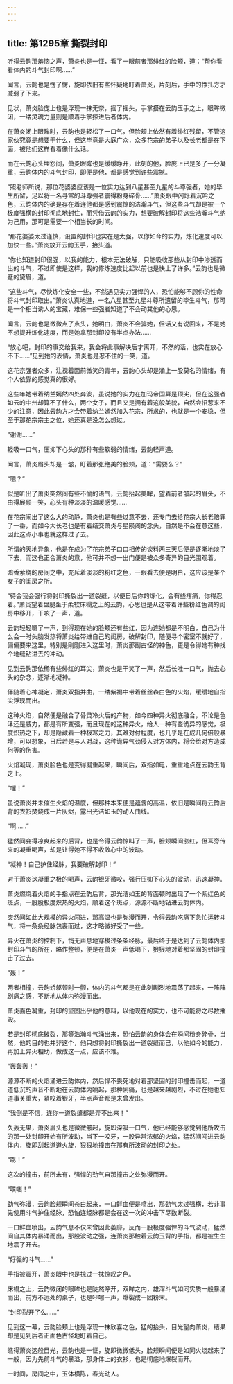 ```yaml
---
---
---
```

title: 第1295章 撕裂封印
---



听得云韵那羞恼之声，萧炎也是一怔，看了一眼前者那绯红的脸颊，道：“帮你看看体内的斗气封印啊……”

闻言，云韵也是愣了愣，旋即依旧有些怀疑地盯着萧炎，片刻后，手中的挣扎方才减弱了下来。

见状，萧炎脸庞上也是浮现一抹无奈，摇了摇头，手掌搭在云韵玉手之上，眼眸微闭，一缕灵魂力量则是顺着手掌掠进后者体内。

在萧炎闭上眼眸时，云韵也是轻松了一口气，但脸颊上依然有着绯红残留，不管这家伙究竟是想要干什么，但这毕竟是大庭广众，众多花宗的弟子以及长老都是在下面，被他们这样看着像什么话。

而在云韵心头埋怨间，萧炎眼眸也是缓缓睁开，此刻的他，脸庞上已是多了一分凝重，云韵体内的斗气封印，即便是他，都是感觉到许些震撼。

“照老师所说，那位花婆婆应该是一位实力达到八星甚至九星的斗尊强者，她的毕生所留，足以将一名寻常的斗尊强者震得粉身碎骨……”萧炎眼中闪烁着沉吟之色，云韵体内的确是存在着连他都是感到震惊的浩瀚斗气，但这些斗气却是被一个极度强横的封印彻底地封住，而凭借云韵的实力，想要破解封印将这些浩瀚斗气纳为己用，那可是需要一个相当长的时间。

“那花婆婆太过谨慎，设置的封印也实在是太强，以你如今的实力，炼化速度可以加快一些。”萧炎放开云韵玉手，抬头道。

“你也知道封印很强，以我的能力，根本无法破解，只能吸收那些从封印中渗透而出的斗气，不过即使是这样，我的修炼速度比起以前也是快上了许多。”云韵也是微蹙的黛眉，道。

“这些斗气，尽快炼化安全一些，不然遇见实力强悍的人，恐怕能够不顾你的性命将斗气封印取出。”萧炎认真地道，一名八星甚至九星斗尊所遗留的毕生斗气，那可是一个相当诱人的宝藏，难保一些强者知道了不会动其他的心思。

闻言，云韵也是微微点了点头，她明白，萧炎不会骗她，但话又有说回来，不是她不想提升炼化速度，而是她拿那封印没有半点办法……

“放心吧，封印的事交给我来，我会将此事解决后才离开，不然的话，也实在放心不下……”见到她的表情，萧炎也是忍不住的一笑，道。

这花宗强者众多，注视着面前微笑的青年，云韵心头却是涌上一股莫名的情绪，有个人依靠的感觉真的很好。

这些年她带着纳兰嫣然四处奔波，虽说她的实力在加玛帝国算是顶尖，但在这强者如云的中州却算不了什么，两个女子，而且又是拥有着这般美貌，自然会招惹来不少的注意，因此云韵方才会带着纳兰嫣然加入花宗，所求的，也就是一个安稳，但至于那花宗宗主之位，她还真是没怎么想过。

“谢谢……”

轻吸一口气，压抑下心头的那种有些软弱的情绪，云韵轻声道。

闻言，萧炎眉头却是一皱，盯着那张绝美的脸颊，道：“需要么？”

“嗯？”

似是听出了萧炎突然间有些不愉的语气，云韵抬起美眸，望着前者皱起的眉头，不由得展颜一笑，心头有种淡淡的温暖感觉……

在花宗闹出了这么大的动静，萧炎也是有些过意不去，还专门去给花宗大长老赔罪了一番，而如今大长老也是有着结交萧炎与星陨阁的念头，自然是不会在意这些，因此这点小事也就这样过了去。

所谓的天地异象，也是在成为了花宗弟子口口相传的谈料两三天后便是逐渐地淡了下去，而这也正合萧炎的意，他可并不想一出门便是被众多奇异的目光围观着。

暗香萦绕的房间之中，充斥着淡淡的粉红之色，一眼看去便是明白，这应该是某个女子的闺房之所。

“待会我会强行将封印撕裂出一道裂缝，以便日后你的炼化，会有些疼痛，你得忍着。”萧炎望着盘腿坐于柔软床榻之上的云韵，心思也是从这带着许些粉红色调的闺房中移开，干咳了一声，道。

云韵轻轻嗯了一声，到得现在她的脸颊还有些红，因为连她都是不明白，自己为什么会一时头脑发热将萧炎给带进自己的闺房，破解封印，随便寻个密室不就好了，偏偏要来这里，特别是刚刚进入这里时，萧炎那副古怪的神色，更是令得她有种找个地缝钻进去的冲动。

见到云韵那依稀有些绯红的耳尖，萧炎也是干笑了一声，然后长吐一口气，抛去心头的杂念，逐渐地凝神。

伴随着心神凝定，萧炎双指并曲，一缕紫褐中带着丝丝森白色的火焰，缓缓地自指尖浮现而出。

这种火焰，自然便是融合了骨灵冷火后的产物，如今四种异火彻底融合，不论是色泽还是威力，都是有所变强，而且现在的这种异火，给人一种有些诡异的感觉，极度炽热之下，却是隐藏着一种极寒之力，其难对付程度，也几乎是在成几何倍般暴增，可以想象，日后若是与人对战，这种诡异气劲侵入对方体内，将会给对方造成何等的伤害。

火焰凝现，萧炎脸色也是变得凝重起来，瞬间后，双指如电，重重地点在云韵玉背之上。

“嗤！”

虽说萧炎并未催生火焰的温度，但那种本来便是蕴含的高温，依旧是瞬间将云韵后背的衣衫焚烧成一片灰烬，露出光洁如玉的动人曲线。

“啊……”

猛然间变得凉爽起来的后背，也是令得云韵惊叫了一声，脸颊瞬间涨红，但耳旁传来的凝重喝声，却是让得她不得不收敛心中的波动。

“凝神！自己护住经脉，我要破解封印！”

对于萧炎这凝重之极的喝声，云韵银牙微咬，强行压抑下心头的波动，迅速凝神。

萧炎燃烧着火焰的手指点在云韵后背，那光洁如玉的背面顿时出现了一个紫红色的斑点，一股股极度炽热的火焰，顺着这个斑点，源源不断地钻进云韵体内。

突然间如此大规模的异火闯进，那高温也是弥漫而开，令得云韵吃痛下急忙运转斗气，将一条条经脉包裹而过，这才略微好受了一些。

异火在萧炎的控制下，悄无声息地穿梭过条条经脉，最后终于是达到了云韵体内那封印斗气的所在，略作整顿，便是在萧炎一声低喝下，狠狠地对着那坚固的封印撞击了过去。

“轰！”

两者相撞，云韵娇躯顿时一颤，体内的斗气都是在此刻剧烈地震荡了起来，一阵阵剧痛之感，不断地从体内弥漫而出。

萧炎面色凝重，封印的坚固出乎他的意料，以他现在的实力，也不可能将之尽数摧毁。

若是封印彻底破裂，那等浩瀚斗气涌出来，恐怕云韵的身体会在瞬间粉身碎骨，当然，他的目的也并非这个，他只想将封印撕裂出一道裂缝而已，以他如今的能力，再加上异火相助，做成这一点，应该不难。

“轰轰轰！”

源源不断的火焰涌进云韵体内，然后悍不畏死地对着那坚固的封印撞击而起，一道道低沉的声音不断地在云韵体内响起，那种剧痛，也是越来越剧烈，不过在她也知道事关重大，紧咬着银牙，半点声音都是未曾发出。

“我倒是不信，连你一道裂缝都是弄不出来！”

久轰无果，萧炎眉头也是微微皱起，旋即深吸一口气，他已经能够感觉到他所攻击的那一处封印开始有所波动，当下一咬牙，一股异常浓郁的火焰，猛然间闯进云韵体内，旋即刮起道道火旋，狠狠地撞击在那有所波动的封印之处。

“嘭！”

这次的撞击，前所未有，强悍的劲气自那撞击之处弥漫而开。

“噗嗤！”

劲气弥漫，云韵脸颊瞬间苍白起来，一口鲜血便是喷出，那劲气太过强横，若非事先使用斗气护住经脉，恐怕连经脉都是会在这一次的冲击下尽数断裂。

一口鲜血喷出，云韵气息不仅未曾因此萎靡，反而一股极度强悍的斗气波动，猛然间自其体内暴涌而出，那股波动之强，连萧炎那触着云韵玉背的手指，都是被生生地震了开去。

“好强的斗气……”

手指被震开，萧炎眼中也是掠过一抹惊叹之色。

床榻之上，云韵微闭的眼眸也是陡然睁开，双眸之内，雄浑斗气如同实质一般暴涌而出，前方不远处的桌子，也是咔嚓一声，爆裂成一团粉末。

“封印裂开了么……”

见到这一幕，云韵脸颊上也是浮现一抹欣喜之色，猛的抬头，目光望向萧炎，结果却是见到后者正面色古怪地盯着自己。

瞧得萧炎这般目光，云韵也是一怔，旋即微微低头，脸颊瞬间便是如同火烧起来了一般，因为先前斗气的暴溢，那身体上的衣衫，也是彻底地爆裂而开。

一时间，房间之中，玉体横陈，春光动人。